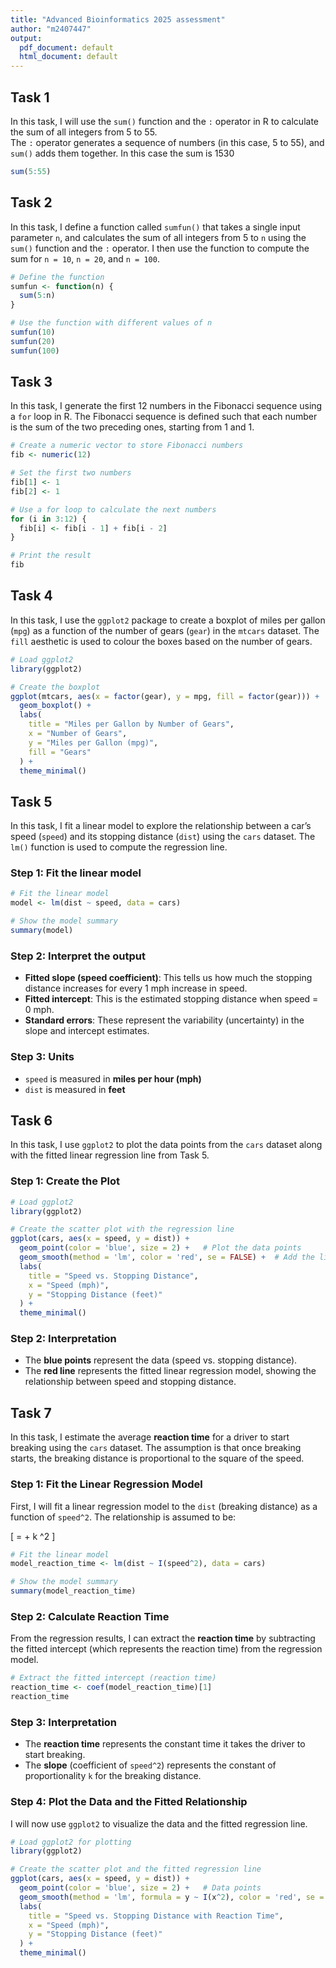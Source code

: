 ```yaml
---
title: "Advanced Bioinformatics 2025 assessment"
author: "m2407447"
output:
  pdf_document: default
  html_document: default
---
```

## Task 1

In this task, I will use the `sum()` function and the `:` operator in R to calculate the sum of all integers from 5 to 55.  
The `:` operator generates a sequence of numbers (in this case, 5 to 55), and `sum()` adds them together. In this case the sum is 1530

```r
sum(5:55)
```
## Task 2

In this task, I define a function called `sumfun()` that takes a single input parameter `n`, and calculates the sum of all integers from 5 to `n` using the `sum()` function and the `:` operator. I then use the function to compute the sum for `n = 10`, `n = 20`, and `n = 100`.

```r
# Define the function
sumfun <- function(n) {
  sum(5:n)
}
```

```r
# Use the function with different values of n
sumfun(10)
sumfun(20)
sumfun(100)

```
## Task 3

In this task, I generate the first 12 numbers in the Fibonacci sequence using a `for` loop in R. The Fibonacci sequence is defined such that each number is the sum of the two preceding ones, starting from 1 and 1.

```r
# Create a numeric vector to store Fibonacci numbers
fib <- numeric(12)

# Set the first two numbers
fib[1] <- 1
fib[2] <- 1

# Use a for loop to calculate the next numbers
for (i in 3:12) {
  fib[i] <- fib[i - 1] + fib[i - 2]
}

# Print the result
fib
```
## Task 4

In this task, I use the `ggplot2` package to create a boxplot of miles per gallon (`mpg`) as a function of the number of gears (`gear`) in the `mtcars` dataset. The `fill` aesthetic is used to colour the boxes based on the number of gears.

```r
# Load ggplot2
library(ggplot2)

# Create the boxplot
ggplot(mtcars, aes(x = factor(gear), y = mpg, fill = factor(gear))) +
  geom_boxplot() +
  labs(
    title = "Miles per Gallon by Number of Gears",
    x = "Number of Gears",
    y = "Miles per Gallon (mpg)",
    fill = "Gears"
  ) +
  theme_minimal()
```
## Task 5

In this task, I fit a linear model to explore the relationship between a car's speed (`speed`) and its stopping distance (`dist`) using the `cars` dataset. The `lm()` function is used to compute the regression line.

### Step 1: Fit the linear model
```r
# Fit the linear model
model <- lm(dist ~ speed, data = cars)

# Show the model summary
summary(model)
```

### Step 2: Interpret the output

- **Fitted slope (speed coefficient)**: This tells us how much the stopping distance increases for every 1 mph increase in speed.
- **Fitted intercept**: This is the estimated stopping distance when speed = 0 mph.
- **Standard errors**: These represent the variability (uncertainty) in the slope and intercept estimates.

### Step 3: Units

- `speed` is measured in **miles per hour (mph)**  
- `dist` is measured in **feet**

## Task 6

In this task, I use `ggplot2` to plot the data points from the `cars` dataset along with the fitted linear regression line from Task 5. 

### Step 1: Create the Plot

```r
# Load ggplot2
library(ggplot2)

# Create the scatter plot with the regression line
ggplot(cars, aes(x = speed, y = dist)) +
  geom_point(color = 'blue', size = 2) +   # Plot the data points
  geom_smooth(method = 'lm', color = 'red', se = FALSE) +  # Add the linear fit line
  labs(
    title = "Speed vs. Stopping Distance",
    x = "Speed (mph)",
    y = "Stopping Distance (feet)"
  ) +
  theme_minimal()
```

### Step 2: Interpretation

- The **blue points** represent the data (speed vs. stopping distance).
- The **red line** represents the fitted linear regression model, showing the relationship between speed and stopping distance.

## Task 7

In this task, I estimate the average **reaction time** for a driver to start breaking using the `cars` dataset. The assumption is that once breaking starts, the breaking distance is proportional to the square of the speed. 

### Step 1: Fit the Linear Regression Model

First, I will fit a linear regression model to the `dist` (breaking distance) as a function of `speed^2`. The relationship is assumed to be:

\[
\text{dist} = \text{reaction time} + k \times \text{speed}^2
\]

```r
# Fit the linear model
model_reaction_time <- lm(dist ~ I(speed^2), data = cars)

# Show the model summary
summary(model_reaction_time)
```

### Step 2: Calculate Reaction Time

From the regression results, I can extract the **reaction time** by subtracting the fitted intercept (which represents the reaction time) from the regression model.

```r
# Extract the fitted intercept (reaction time)
reaction_time <- coef(model_reaction_time)[1]
reaction_time
```

### Step 3: Interpretation

- The **reaction time** represents the constant time it takes the driver to start breaking.
- The **slope** (coefficient of `speed^2`) represents the constant of proportionality `k` for the breaking distance.

### Step 4: Plot the Data and the Fitted Relationship

I will now use `ggplot2` to visualize the data and the fitted regression line.

```r
# Load ggplot2 for plotting
library(ggplot2)

# Create the scatter plot and the fitted regression line
ggplot(cars, aes(x = speed, y = dist)) +
  geom_point(color = 'blue', size = 2) +   # Data points
  geom_smooth(method = 'lm', formula = y ~ I(x^2), color = 'red', se = FALSE) +  # Regression line
  labs(
    title = "Speed vs. Stopping Distance with Reaction Time",
    x = "Speed (mph)",
    y = "Stopping Distance (feet)"
  ) +
  theme_minimal()
```



